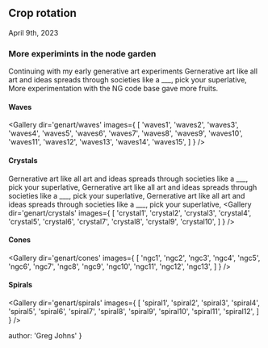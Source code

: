 
## Crop rotation
<time>April 9th, 2023</time>

### More experimints in the node garden
Continuing with my early generative art experiments
Gernerative art like all art and ideas spreads through societies like a ___, pick your superlative, More experimentation with the NG code base gave more fruits.

#### Waves
<Gallery dir='genart/waves' images={
  [
    'waves1',
    'waves2',
    'waves3',
    'waves4',
    'waves5',
    'waves6',
    'waves7',
    'waves8',
    'waves9',
    'waves10',
    'waves11',
    'waves12',
    'waves13',
    'waves14',
    'waves15',
  ]
} />

#### Crystals
Gernerative art like all art and ideas spreads through societies like a ___, pick your superlative, Gernerative art like all art and ideas spreads through societies like a ___, pick your superlative, 
Gernerative art like all art and ideas spreads through societies like a ___, pick your superlative, 
<Gallery dir='genart/crystals' images={
  [
    'crystal1',
    'crystal2',
    'crystal3',
    'crystal4',
    'crystal5',
    'crystal6',
    'crystal7',
    'crystal8',
    'crystal9',
    'crystal10',
  ]
} />

#### Cones
<Gallery dir='genart/cones' images={
  [
    'ngc1',
    'ngc2',
    'ngc3',
    'ngc4',
    'ngc5',
    'ngc6',
    'ngc7',
    'ngc8',
    'ngc9',
    'ngc10',
    'ngc11',
    'ngc12',
    'ngc13',
  ]
} />

#### Spirals
<Gallery dir='genart/spirals' images={
  [
    'spiral1',
    'spiral2',
    'spiral3',
    'spiral4',
    'spiral5',
    'spiral6',
    'spiral7',
    'spiral8',
    'spiral9',
    'spiral10',
    'spiral11',
    'spiral12',
  ]
} />

  author: 'Greg Johns'
}

